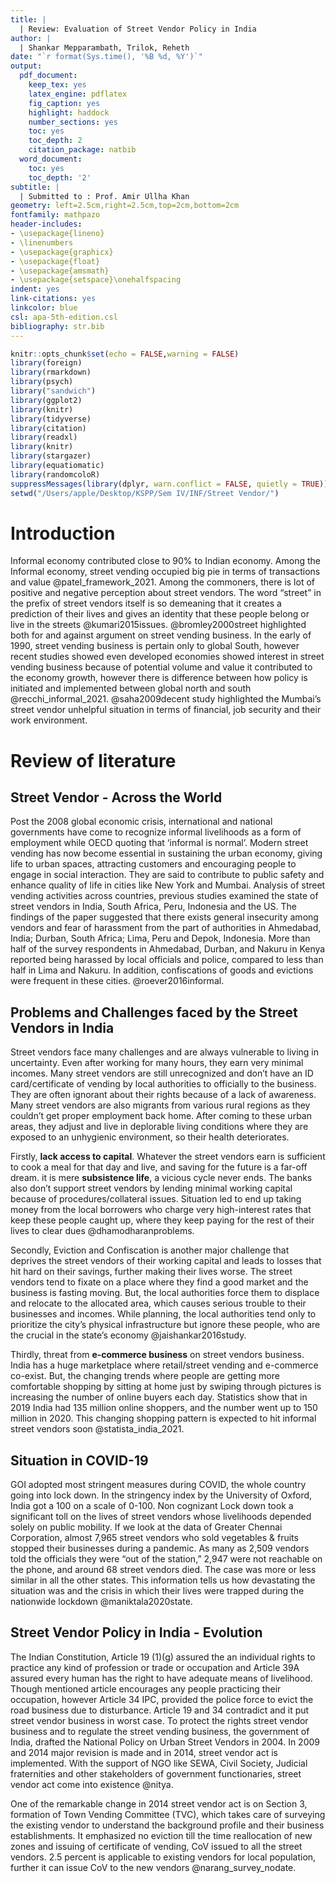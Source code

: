 ```yaml
---
title: |
  | Review: Evaluation of Street Vendor Policy in India
author: |
  | Shankar Mepparambath, Trilok, Reheth
date: "`r format(Sys.time(), '%B %d, %Y')`"
output:
  pdf_document:
    keep_tex: yes
    latex_engine: pdflatex
    fig_caption: yes
    highlight: haddock
    number_sections: yes
    toc: yes
    toc_depth: 2
    citation_package: natbib
  word_document:
    toc: yes
    toc_depth: '2'
subtitle: |
  | Submitted to : Prof. Amir Ullha Khan
geometry: left=2.5cm,right=2.5cm,top=2cm,bottom=2cm
fontfamily: mathpazo
header-includes:
- \usepackage{lineno}
- \linenumbers
- \usepackage{graphicx}
- \usepackage{float}
- \usepackage{amsmath}
- \usepackage{setspace}\onehalfspacing
indent: yes
link-citations: yes
linkcolor: blue
csl: apa-5th-edition.csl
bibliography: str.bib
---
```

```r
knitr::opts_chunk$set(echo = FALSE,warning = FALSE)
library(foreign)
library(rmarkdown)
library(psych)
library("sandwich")
library(ggplot2)
library(knitr)
library(tidyverse)
library(citation)
library(readxl)
library(knitr)
library(stargazer)
library(equatiomatic)
library(randomcoloR)
suppressMessages(library(dplyr, warn.conflict = FALSE, quietly = TRUE))
setwd("/Users/apple/Desktop/KSPP/Sem IV/INF/Street Vendor/")
```

\newpage

# Introduction

Informal economy contributed close to 90% to Indian economy.  Among the Informal economy, street vending occupied big pie in terms of transactions and value @patel_framework_2021. Among the commoners, there is lot of positive and negative perception about street vendors. The word “street” in the prefix of street vendors itself is so demeaning that it creates a prediction of their lives and gives an identity that these people belong or live in the streets @kumari2015issues. @bromley2000street highlighted both for and against argument on street vending business. In the early of 1990, street vending business is pertain only to global South, however recent studies showed even developed economies showed interest in street vending business because of potential volume and value it contributed to the economy growth, however there is difference between how policy is initiated and implemented between global north and south @recchi_informal_2021.  @saha2009decent study highlighted the Mumbai's street vendor unhelpful situation in terms of financial, job security and their work environment.

# Review of literature

## Street Vendor - Across the World 

Post the 2008 global economic crisis, international and national governments have come to recognize informal livelihoods as a form of employment while OECD quoting that ‘informal is normal’. Modern street vending has now become essential in sustaining the urban economy, giving life to urban spaces, attracting customers and encouraging people to engage in social interaction. They are said to contribute to public safety and enhance quality of life in cities like New York and Mumbai.  Analysis of street vending activities across countries, previous studies examined the state of street vendors in India, South Africa, Peru, Indonesia and the US. The findings of the paper suggested that there exists general insecurity among vendors and fear of harassment from the part of authorities in Ahmedabad, India; Durban, South Africa; Lima, Peru and Depok, Indonesia. More than half of the survey respondents in Ahmedabad, Durban, and Nakuru in Kenya reported being harassed by local officials and police, compared to less than half in Lima and Nakuru. In addition, confiscations of goods and evictions were frequent in these cities. @roever2016informal.


## Problems and Challenges faced by the Street Vendors in India


Street vendors face many challenges and are always vulnerable to living in uncertainty. Even after working for many hours, they earn very minimal incomes.  Many street vendors are still unrecognized and don’t have an ID card/certificate of vending by local authorities to officially to the business. They are often ignorant about their rights because of a lack of awareness. Many street vendors are also migrants from various rural regions as they couldn’t get proper employment back home. After coming to these urban areas, they adjust and live in deplorable living conditions where they are exposed to an unhygienic environment, so their health deteriorates. 

Firstly, **lack access to capital**. Whatever the street vendors earn is sufficient to cook a meal for that day and live, and saving for the future is a far-off dream. it is mere **subsistence life**, a vicious cycle never ends.  The banks also don’t support street vendors  by lending minimal working capital because of procedures/collateral issues. Situation led to end up taking money from the local borrowers who charge very high-interest rates that keep these people caught up, where they keep paying for the rest of their lives to clear dues @dhamodharanproblems.

Secondly, Eviction and Confiscation is another major challenge that deprives the street vendors of their working capital and leads to losses that hit hard on their savings, further making their lives worse. The street vendors tend to fixate on a place where they find a good market and the business is fasting moving. But, the local authorities force them to displace and relocate to the allocated area, which causes serious trouble to their businesses and incomes. While planning, the local authorities tend only to prioritize the city's physical infrastructure but ignore these people, who are the crucial in the state's economy @jaishankar2016study.

Thirdly,  threat from **e-commerce business** on street vendors business. India has a huge marketplace where retail/street vending and e-commerce co-exist.  But, the changing trends where people are getting more comfortable shopping by sitting at home just by swiping through pictures is increasing the number of online buyers each day. Statistics show that in 2019 India had 135 million online shoppers, and the number went up to 150 million in 2020. This changing shopping pattern is expected to hit informal street vendors soon @statista_india_2021.

## Situation in COVID-19

GOI adopted most stringent measures during COVID, the whole country going into lock down. In the stringency index by the University of Oxford, India got a 100 on a scale of 0-100. Non cognizant Lock down took a significant toll on the lives of street vendors whose livelihoods depended solely on public mobility. If we look at the data of Greater Chennai Corporation, almost 7,965 street vendors who sold vegetables & fruits stopped their businesses during a pandemic. As many as 2,509 vendors told the officials they were "out of the station," 2,947 were not reachable on the phone, and around 68 street vendors died. The case was more or less similar in all the other states. This information tells us how devastating the situation was and the crisis in which their lives were trapped during the nationwide lockdown @maniktala2020state.

## Street Vendor Policy in India - Evolution

The Indian Constitution, Article 19 (1)(g) assured the an individual rights to practice any kind of profession or trade or occupation and Article 39A assured every human has the right to have adequate means of livelihood. Though mentioned article encourages any people practicing their occupation, however Article 34 IPC, provided the police force to evict the road business due to disturbance.  Article 19 and 34 contradict and it put street vendor business in worst case.  To protect the rights street vendor business and to regulate the street vending business, the government of India, drafted the National Policy on Urban Street Vendors in 2004.  In 2009 and 2014 major revision is made and in 2014, street vendor act is implemented.  With the support of NGO like SEWA, Civil Society, Judicial fraternities and other stakeholders of government functionaries, street vendor act come into existence @nitya.

  One of the remarkable change in 2014 street vendor act is on Section 3, formation of Town Vending Committee (TVC), which takes care of surveying the existing vendor to understand the background profile and their business establishments.  It emphasized no eviction till the time reallocation of new zones and issuing of certificate of vending, CoV issued to all the street vendors.   2.5 percent is applicable to existing vendors for local population, further it can issue CoV to the new vendors @narang_survey_nodate.





